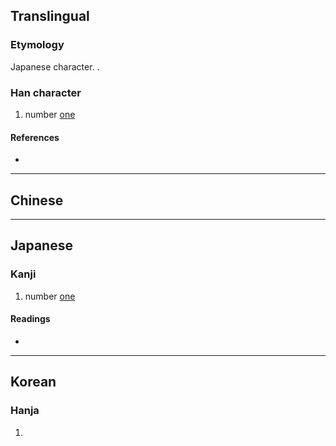 {{character info/new}}
{{also|壹|弌}}
{{commonscat}}
==Translingual==

===Etymology===
Japanese {{w|shinjitai}} character. {{Han simp|壹|f=豆|t=匕}}.

===Han character===
{{Han char|rn=33|rad=士|as=04|sn=7|four=|canj=GBP|ids=⿳士冖匕}}

# number [[one]]

====References====
* {{Han ref|kx=0243.041|dkj=05647|dj=0483.080|hdz=10428.021|uh=58F1|ud=22769}}

----

==Chinese==
{{zh-see|壹|v}}

----

==Japanese==
{{ja-kanji forms|壱|壹}}

===Kanji===
{{ja-kanji|grade=c|rs=士04|style=s|kyu=壹}}

# number [[one]]

====Readings====
* {{ja-readings|on=[[いち]] (ichi), [[いつ]] (itsu)|kun=[[ひとつ]] (hitotsu)}}

----

==Korean==

===Hanja===
{{ko-hanja|hangeul=일|rv=il|mr=il}}

# {{defn|lang=ko|sort=士04}}